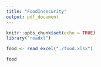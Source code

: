 ```yaml
---
title: "FoodInsecurity"
output: pdf_document
---
```

```r
knitr::opts_chunk$set(echo = TRUE)
library("readxl")
```
```r
food <- read_excel("./food.xlsx")
```
```r
food
```
